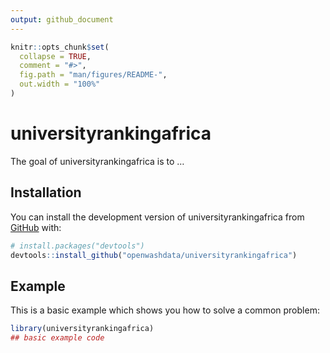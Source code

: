 ```yaml
---
output: github_document
---
```


<!-- README.md is generated from README.Rmd. Please edit that file -->

```r
knitr::opts_chunk$set(
  collapse = TRUE,
  comment = "#>",
  fig.path = "man/figures/README-",
  out.width = "100%"
)
```

# universityrankingafrica

<!-- badges: start -->
<!-- badges: end -->

The goal of universityrankingafrica is to ...

## Installation

You can install the development version of universityrankingafrica from [GitHub](https://github.com/) with:

``` r
# install.packages("devtools")
devtools::install_github("openwashdata/universityrankingafrica")
```

## Example

This is a basic example which shows you how to solve a common problem:

```r
library(universityrankingafrica)
## basic example code
```

